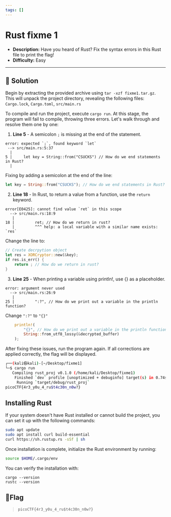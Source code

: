 ---
tags: []
---
# Rust fixme 1

- **Description:** Have you heard of Rust? Fix the syntax errors in this Rust file to print the flag!
- **Difficulty:** Easy

---

## 🔎 Solution
Begin by extracting the provided archive using `tar -xzf fixme1.tar.gz`.
This will unpack the project directory, revealing the following files: `Cargo.lock`, `Cargo.toml`, `src/main.rs`

To compile and run the project, execute `cargo run`.
At this stage, the program will fail to compile, throwing three errors. Let's walk through and resolve them one by one:

1. **Line 5** - A semicolon `;` is missing at the end of the statement.
```
error: expected `;`, found keyword `let`
 --> src/main.rs:5:37
  |
5 |     let key = String::from("CSUCKS") // How do we end statements in Rust?
  |  
```
Fixing by adding a semicolon at the end of the line:
```rust
let key = String::from("CSUCKS"); // How do we end statements in Rust?
```

2. **Line 18** - In Rust, to return a value from a function, use the `return` keyword.
```
error[E0425]: cannot find value `ret` in this scope
  --> src/main.rs:18:9
   |
18 |         ret; // How do we return in rust?
   |         ^^^ help: a local variable with a similar name exists: `res`
```
Change the line to:
```rust
// Create decrpytion object
let res = XORCryptor::new(&key);
if res.is_err() {
    return ; // How do we return in rust?
}
```

3. **Line 25** - When printing a variable using println!, use {} as a placeholder.
```
error: argument never used
  --> src/main.rs:26:9
   |
25 |         ":?", // How do we print out a variable in the println function? 
```
Change `":?"` to `"{}"`
```rust
    println!(
        "{}", // How do we print out a variable in the println function? 
        String::from_utf8_lossy(&decrypted_buffer)
    );
```
After fixing these issues, run the program again. If all corrections are applied correctly, the flag will be displayed.
```bash
┌──(kali㉿kali)-[~/Desktop/fixme1]
└─$ cargo run            
   Compiling rust_proj v0.1.0 (/home/kali/Desktop/fixme1)
    Finished `dev` profile [unoptimized + debuginfo] target(s) in 0.74s
     Running `target/debug/rust_proj`
picoCTF{4r3_y0u_4_ru$t4c30n_n0w?}
```

## Installing Rust
If your system doesn't have Rust installed or cannot build the project, you can set it up with the following commands:
```bash
sudo apt update
sudo apt install curl build-essential
curl https://sh.rustup.rs -sSf | sh
```
Once installation is complete, initialize the Rust environment by running:
```bash
source $HOME/.cargo/env
```

You can verify the installation with:
```
cargo --version
rustc --version
```

## 🚩Flag
> `picoCTF{4r3_y0u_4_ru$t4c30n_n0w?}`








